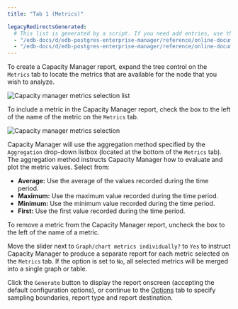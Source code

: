 ```yaml
---
title: "Tab 1 (Metrics)"

legacyRedirectsGenerated:
  # This list is generated by a script. If you need add entries, use the `legacyRedirects` key.
  - "/edb-docs/d/edb-postgres-enterprise-manager/reference/online-documentation/8.0/capacity_manager_metrics.html"
  - "/edb-docs/d/edb-postgres-enterprise-manager/reference/online-documentation/latest/capacity_manager_metrics.html"
---
```


<div id="capacity_manager_metrics" class="registered_link"></div>

To create a Capacity Manager report, expand the tree control on the `Metrics` tab to locate the metrics that are available for the node that you wish to analyze.

![Capacity manager metrics selection list](../../images/capacity_manager_metrics.png)

To include a metric in the Capacity Manager report, check the box to the left of the name of the metric on the `Metrics` tab.

![Capacity manager metrics selection](../../images/capacity_manager_add_metric.png)

Capacity Manager will use the aggregation method specified by the `Aggregation` drop-down listbox (located at the bottom of the `Metrics` tab). The aggregation method instructs Capacity Manager how to evaluate and plot the metric values. Select from:

-   **Average:** Use the average of the values recorded during the time period.
-   **Maximum:** Use the maximum value recorded during the time period.
-   **Minimum:** Use the minimum value recorded during the time period.
-   **First:** Use the first value recorded during the time period.

To remove a metric from the Capacity Manager report, uncheck the box to the left of the name of a metric.

Move the slider next to `Graph/chart metrics individually?` to `Yes` to instruct Capacity Manager to produce a separate report for each metric selected on the `Metrics` tab. If the option is set to `No`, all selected metrics will be merged into a single graph or table.

Click the `Generate` button to display the report onscreen (accepting the default configuration options), or continue to the [Options](02_capacity_manager_options/#capacity_manager_options) tab to specify sampling boundaries, report type and report destination.
